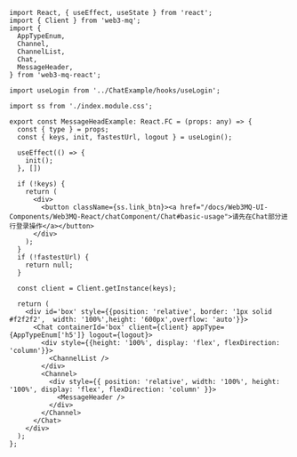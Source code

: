 ```tsx
import React, { useEffect, useState } from 'react';
import { Client } from 'web3-mq';
import { 
  AppTypeEnum, 
  Channel, 
  ChannelList, 
  Chat, 
  MessageHeader, 
} from 'web3-mq-react';

import useLogin from '../ChatExample/hooks/useLogin';

import ss from './index.module.css';

export const MessageHeadExample: React.FC = (props: any) => {
  const { type } = props;
  const { keys, init, fastestUrl, logout } = useLogin();
  
  useEffect(() => {
    init();
  }, [])

  if (!keys) {
    return (
      <div>
        <button className={ss.link_btn}><a href="/docs/Web3MQ-UI-Components/Web3MQ-React/chatComponent/Chat#basic-usage">请先在Chat部分进行登录操作</a></button>
      </div>
    );
  }
  if (!fastestUrl) {
    return null;
  }

  const client = Client.getInstance(keys);

  return (
    <div id='box' style={{position: 'relative', border: '1px solid #f2f2f2',  width: '100%',height: '600px',overflow: 'auto'}}>
      <Chat containerId='box' client={client} appType={AppTypeEnum['h5']} logout={logout}>
        <div style={{height: '100%', display: 'flex', flexDirection: 'column'}}>
          <ChannelList />
        </div>
        <Channel>
          <div style={{ position: 'relative', width: '100%', height: '100%', display: 'flex', flexDirection: 'column' }}>
            <MessageHeader />
          </div>
        </Channel>
      </Chat>
    </div>
  );
};
```